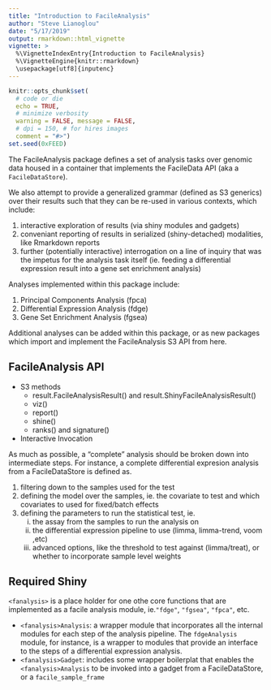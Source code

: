 ```yaml
---
title: "Introduction to FacileAnalysis"
author: "Steve Lianoglou"
date: "5/17/2019"
output: rmarkdown::html_vignette
vignette: >
  %\VignetteIndexEntry{Introduction to FacileAnalysis}
  %\VignetteEngine{knitr::rmarkdown}
  \usepackage[utf8]{inputenc}
---
```


```r
knitr::opts_chunk$set(
  # code or die
  echo = TRUE,
  # minimize verbosity
  warning = FALSE, message = FALSE,
  # dpi = 150, # for hires images
  comment = "#>")
set.seed(0xFEED)
```

The FacileAnalysis package defines a set of analysis tasks over genomic data
housed in a container that implements the FacileData API (aka a
`FacileDataStore`). 

We also attempt to provide a generalized grammar (defined as S3 generics) over
their results such that they can be re-used in  various contexts, which include:

1. interactive exploration of results (via shiny modules and gadgets)
2. conveniant reporting of results in serialized (shiny-detached) modalities,
   like Rmarkdown reports
3. further (potentially interactive) interrogation on a line of inquiry that
   was the impetus for the analysis task itself (ie. feeding a differential
   expression result into a gene set enrichment analysis)

Analyses implemented within this package include:

1. Principal Components Analysis (fpca)
2. Differential Expression Analysis (fdge)
3. Gene Set Enrichment Analysis (fgsea)

Additional analyses can be added within this package, or as new packages which
import and implement the FacileAnalysis S3 API from here.

## FacileAnalysis API

* S3 methods
    - result.FacileAnalysisResult() and result.ShinyFacileAnalysisResult()
    - viz()
    - report()
    - shine()
    - ranks() and signature()
    
* Interactive Invocation

As much as possible, a "complete" analysis should be broken down into
intermediate steps. For instance, a complete differential expresion analysis
from a FacileDataStore is defined as.

1. filtering down to the samples used for the test
2. defining the model over the samples, ie. the covariate to test and which
   covariates to used for fixed/batch effects
3. defining the parameters to run the statistical test, ie.
    i)   the assay from the samples to run the analysis on
    ii)  the differential expression pipeline to use (limma, limma-trend,
         voom ,etc)
    iii) advanced options, like the threshold to test against (limma/treat), or
         whether to incorporate sample level weights

## Required Shiny

`<fanalysis>` is a place holder for one othe core functions that are implemented
as a facile analysis module, ie.`"fdge"`, `"fgsea"`, `"fpca"`, etc.

* `<fanalysis>Analysis`: a wrapper module that incorporates all the internal
  modules for each step of the analysis pipeline. The `fdgeAnalysis` module,
  for instance, is a wrapper to modules that provide an interface to the steps
   of a differential expression analysis.
* `<fanalysis>Gadget`: includes some wrapper boilerplat that enables the
  `<fanalysis>Analysis` to be invoked into a gadget from a FacileDataStore, or
  a `facile_sample_frame`
